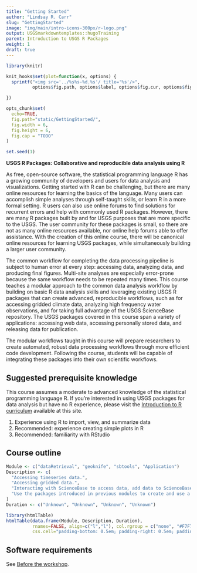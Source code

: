 ```yaml
---
title: "Getting Started"
author: "Lindsay R. Carr"
slug: "GettingStarted"
image: "img/main/intro-icons-300px/r-logo.png"
output: USGSmarkdowntemplates::hugoTraining
parent: Introduction to USGS R Packages
weight: 1
draft: true
---
```


```r
library(knitr)

knit_hooks$set(plot=function(x, options) {
  sprintf("<img src='../%s%s-%d.%s'/ title='%s'/>", 
          options$fig.path, options$label, options$fig.cur, options$fig.ext, options$fig.cap)

})

opts_chunk$set(
  echo=TRUE,
  fig.path="static/GettingStarted/",
  fig.width = 6,
  fig.height = 6,
  fig.cap = "TODO"
)

set.seed(1)
```

**USGS R Packages: Collaborative and reproducible data analysis using R**

As free, open-source software, the statistical programming language R has a growing community of developers and users for data analysis and visualizations. Getting started with R can be challenging, but there are many online resources for learning the basics of the language. Many users can accomplish simple analyses through self-taught skills, or learn R in a more formal setting. R users can also use online forums to find solutions for recurrent errors and help with commonly used R packages. However, there are many R packages built by and for USGS purposes that are more specific to the USGS. The user community for these packages is small, so there are not as many online resources available, nor online help forums able to offer assistance. With the creation of this online course, there will be canonical online resources for learning USGS packages, while simultaneously building a larger user community.

The common workflow for completing the data processing pipeline is subject to human error at every step: accessing data, analyzing data, and producing final figures. Multi-site analyses are especially error-prone because the same workflow needs to be repeated many times. This course teaches a modular approach to the common data analysis workflow by building on basic R data analysis skills and leveraging existing USGS R packages that can create advanced, reproducible workflows, such as for accessing gridded climate data, analyzing high frequency water observations, and for taking full advantage of the USGS ScienceBase repository. The USGS packages covered in this course span a variety of applications: accessing web data, accessing personally stored data, and releasing data for publication. 

The modular workflows taught in this course will prepare researchers to create automated, robust data processing workflows through more efficient code development. Following the course, students will be capable of integrating these packages into their own scientific workflows. 

## Suggested prerequisite knowledge

This course assumes a moderate to advanced knowledge of the statistical programming language R. If you're interested in using USGS packages for data analysis but have no R experience, please visit the [Introduction to R curriculum](/intro-curriculum) available at this site.

1. Experience using R to import, view, and summarize data
2. Recommended: experience creating simple plots in R
3. Recommended: familiarity with RStudio

## Course outline

```r
Module <- c("dataRetrieval", "geoknife", "sbtools", "Application")
Description <- c(
  "Accessing timeseries data.",
  "Accessing gridded data.",
  "Interacting with ScienceBase to access data, add data to ScienceBase, or release data from R output for a data release.",
  "Use the packages introduced in previous modules to create and use a robust modular workflow."
)
Duration <- c("Unknown", "Unknown", "Unknown", "Unknown")

library(htmlTable)
htmlTable(data.frame(Module, Description, Duration),
          rnames=FALSE, align=c("l","l"), col.rgroup = c("none", "#F7F7F7"), 
          css.cell="padding-bottom: 0.5em; padding-right: 0.5em; padding-top: 0.5em;")
```

## Software requirements

See [Before the workshop](/intro-curriculum/Before).
